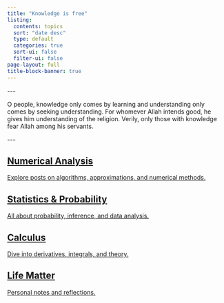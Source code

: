 ```yaml
---
title: "Knowledge is free"
listing:
  contents: topics
  sort: "date desc"
  type: default
  categories: true
  sort-ui: false
  filter-ui: false
page-layout: full
title-block-banner: true
---
```


\-\--

O people, knowledge only comes by learning and understanding only comes by seeking understanding. For whomever Allah intends good, he gives him understanding of the religion. Verily, only those with knowledge fear Allah among his servants.

\-\--

```{=html}

<div class="cards-container">

<a href="posts/S1_NumericalAnalysis/index.html" class="card numerical">
  <h2>Numerical Analysis</h2>
  <p>Explore posts on algorithms, approximations, and numerical methods.</p>
</a>

<a href="posts/S2_Statistics/index.html" class="card statistics">
  <h2>Statistics & Probability</h2>
  <p>All about probability, inference, and data analysis.</p>
</a>

<a href="posts/S3_Calculus/index.html" class="card calculus">
  <h2>Calculus</h2>
  <p>Dive into derivatives, integrals, and theory.</p>
</a>

<a href="posts/S4_Rant/index.html" class="card life">
  <h2>Life Matter</h2>
  <p>Personal notes and reflections.</p>
</a>

</div>
```
